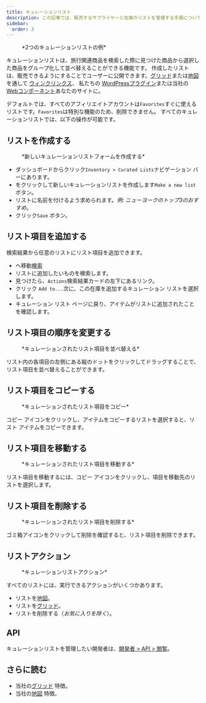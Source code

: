 ```yaml
---
title: キュレーションリスト
description: この記事では、販売するサプライヤーと在庫のリストを管理する手順について説明します。
sidebar:
  order: 3
---
```


<figure>
  <CloudinaryImage width="700" height="225" resize="scale" quality="best" alt="厳選リスト" src="academy/curated-lists" errorImage="noimage_opaque_nyrtl0.png" />

  <figcaption>*2つのキュレーションリストの例*</figcaption>
</figure>


キュレーションリストは、旅行関連商品を検索した際に見つけた商品から選択した商品をグループ化して並べ替えることができる機能です。
作成したリストは、販売できるようにすることでユーザーに公開できます。[グリッド](/studio/grids)または[地図](/studio/maps) を通して [ウィンクリンクス](/link-manager/wink-links)、 私たちの [WordPressプラグイン](/developers/wordpress/)または当社の[Webコンポーネント](/developers/web-components)あなたのサイトに。

デフォルトでは、すべてのアフィリエイトアカウントは`Favorites`すぐに使えるリストです。`Favorites`は特別な機能のため、削除できません。
すべてのキュレーションリストでは、以下の操作が可能です。

## リストを作成する

<figure>
  <CloudinaryImage width="350" height="219" resize="scale" quality="best" alt="厳選リストを作成する" src="academy/create-curated-list" errorImage="noimage_opaque_nyrtl0.png" />

  <figcaption>*新しいキュレーションリストフォームを作成する*</figcaption>
</figure>


* ダッシュボードからクリック`Inventory > Curated Lists`ナビゲーション バーにあります。
* をクリックして新しいキュレーションリストを作成します`Make a new list` ボタン。
* リストに名前を付けるよう求められます。*例: ニューヨークのトップ3のおすすめ*。
* クリック`Save` ボタン。

## リスト項目を追加する

検索結果から任意のリストにリスト項目を追加できます。

* へ移動[検索](/studio/search)
* リストに追加したいものを検索します。
* 見つけたら、`Actions`検索結果カードの左下にあるリンク。
* クリック `Add to...`次に、この在庫を追加するキュレーション リストを選択します。
* キュレーション リスト ページに戻り、アイテムがリストに追加されたことを確認します。

## リスト項目の順序を変更する

<figure>
  <CloudinaryImage width="350" height="183" resize="scale" quality="best" alt="キュレーションされたリスト項目を並べ替える" src="academy/reorder-curated-list" errorImage="noimage_opaque_nyrtl0.png" />

  <figcaption>*キュレーションされたリスト項目を並べ替える*</figcaption>
</figure>


リスト内の各項目の左側にある縦のドットをクリックしてドラッグすることで、リスト項目を並べ替えることができます。

## リスト項目をコピーする

<figure>
  <CloudinaryImage width="450" height="178" resize="scale" quality="best" alt="キュレーションリスト項目にコピー" src="academy/copy-to-curated-list" errorImage="noimage_opaque_nyrtl0.png" />

  <figcaption>*キュレーションされたリスト項目をコピー*</figcaption>
</figure>


コピー アイコンをクリックし、アイテムをコピーするリストを選択すると、リスト アイテムをコピーできます。

## リスト項目を移動する

<figure>
  <CloudinaryImage width="450" height="173" resize="scale" quality="best" alt="キュレーションされたリスト項目を移動する" src="academy/move-to-curated-list" errorImage="noimage_opaque_nyrtl0.png" />

  <figcaption>*キュレーションされたリスト項目を移動する*</figcaption>
</figure>


リスト項目を移動するには、コピー アイコンをクリックし、項目を移動先のリストを選択します。

## リスト項目を削除する

<figure>
  <CloudinaryImage width="350" height="216" resize="scale" quality="best" alt="キュレーションされたリスト項目を削除する" src="academy/remove-curated-list-item" errorImage="noimage_opaque_nyrtl0.png" />

  <figcaption>*キュレーションされたリスト項目を削除する*</figcaption>
</figure>


ゴミ箱アイコンをクリックして削除を確認すると、リスト項目を削除できます。

## リストアクション

<figure>
  <CloudinaryImage width="350" height="183" resize="scale" quality="best" alt="キュレーションリストアクション" src="academy/curated-list-actions" errorImage="noimage_opaque_nyrtl0.png" />

  <figcaption>*キュレーションリストアクション*</figcaption>
</figure>


すべてのリストには、実行できるアクションがいくつかあります。

* リストを[地図](/studio/maps)。
* リストを[グリッド](/studio/grids)。
* リストを削除する（*お気に入りを除く*）。

## API

キュレーションリストを管理したい開発者は、[開発者 > API > 閲覧](/developers/apis/#browse-api)。

## さらに読む

* 当社の[グリッド](/studio/grids) 特徴。
* 当社の[地図](/studio/maps) 特徴。

